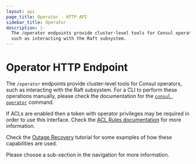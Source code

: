 ```yaml
---
layout: api
page_title: Operator - HTTP API
sidebar_title: Operator
description: |-
  The /operator endpoints provide cluster-level tools for Consul operators,
  such as interacting with the Raft subsystem.
---
```


# Operator HTTP Endpoint

The `/operator` endpoints provide cluster-level tools for Consul operators,
such as interacting with the Raft subsystem. For a CLI to perform these
operations manually, please check the documentation for the
[`consul operator`](/docs/commands/operator) command.

If ACLs are enabled then a token with operator privileges may be required in
order to use this interface. Check the [ACL Rules documentation](/docs/acl/acl-rules#operator-rules)
for more information.

Check the [Outage Recovery](https://learn.hashicorp.com/tutorials/consul/recovery-outage) tutorial for some examples of
how these capabilities are used.

Please choose a sub-section in the navigation for more information.
